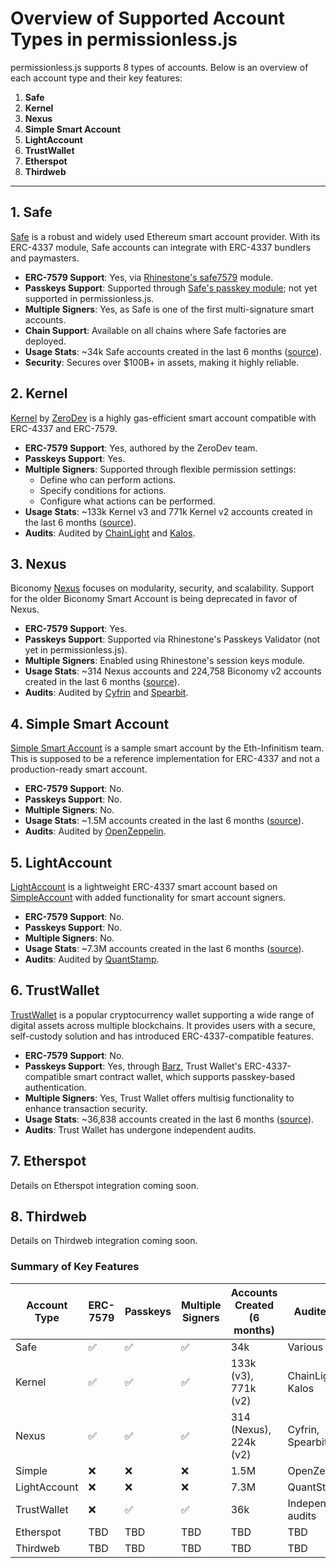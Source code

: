 # Overview of Supported Account Types in permissionless.js

permissionless.js supports 8 types of accounts. Below is an overview of each account type and their key features:

1. **Safe**
2. **Kernel**
3. **Nexus**
4. **Simple Smart Account**
5. **LightAccount**
6. **TrustWallet**
7. **Etherspot**
8. **Thirdweb**

---

## 1. **Safe**

[Safe](https://safe.global) is a robust and widely used Ethereum smart account provider. With its ERC-4337 module, Safe accounts can integrate with ERC-4337 bundlers and paymasters.

- **ERC-7579 Support**: Yes, via [Rhinestone's safe7579](https://github.com/rhinestonewtf/safe7579) module.
- **Passkeys Support**: Supported through [Safe's passkey module](https://github.com/safe-global/safe-modules/blob/466a9b8ef169003c5df856c6ecd295e6ecb9e99d/modules/passkey/README.md); not yet supported in permissionless.js.
- **Multiple Signers**: Yes, as Safe is one of the first multi-signature smart accounts.
- **Chain Support**: Available on all chains where Safe factories are deployed.
- **Usage Stats**: ~34k Safe accounts created in the last 6 months ([source](https://stats.pimlico.io/factories)).
- **Security**: Secures over $100B+ in assets, making it highly reliable.

## 2. **Kernel**

[Kernel](https://github.com/zerodevapp/kernel) by [ZeroDev](https://zerodev.app) is a highly gas-efficient smart account compatible with ERC-4337 and ERC-7579.

- **ERC-7579 Support**: Yes, authored by the ZeroDev team.
- **Passkeys Support**: Yes.
- **Multiple Signers**: Supported through flexible permission settings:
  - Define who can perform actions.
  - Specify conditions for actions.
  - Configure what actions can be performed.
- **Usage Stats**: ~133k Kernel v3 and 771k Kernel v2 accounts created in the last 6 months ([source](https://stats.pimlico.io/factories)).
- **Audits**: Audited by [ChainLight](https://github.com/zerodevapp/kernel/blob/dev/audits/chainlight_v3_0.pdf) and [Kalos](https://github.com/zerodevapp/kernel/tree/dev/audits).

## 3. **Nexus**

Biconomy [Nexus](https://github.com/bcnmy/nexus) focuses on modularity, security, and scalability. Support for the older Biconomy Smart Account is being deprecated in favor of Nexus.

- **ERC-7579 Support**: Yes.
- **Passkeys Support**: Supported via Rhinestone's Passkeys Validator (not yet in permissionless.js).
- **Multiple Signers**: Enabled using Rhinestone's session keys module.
- **Usage Stats**: ~314 Nexus accounts and 224,758 Biconomy v2 accounts created in the last 6 months ([source](https://stats.pimlico.io/factories)).
- **Audits**: Audited by [Cyfrin](https://github.com/bcnmy/nexus/blob/dev/audits/CodeHawks-Cyfrin-Competition-170924.pdf) and [Spearbit](https://github.com/bcnmy/nexus/blob/dev/audits/report-cantinacode-biconomy-0708-final.pdf).

## 4. **Simple Smart Account**

[Simple Smart Account](https://github.com/eth-infinitism/account-abstraction/blob/v0.7.0/contracts/samples/SimpleAccount.sol) is a sample smart account by the Eth-Infinitism team.
This is supposed to be a reference implementation for ERC-4337 and not a production-ready smart account.

- **ERC-7579 Support**: No.
- **Passkeys Support**: No.
- **Multiple Signers**: No.
- **Usage Stats**: ~1.5M accounts created in the last 6 months ([source](https://stats.pimlico.io/factories)).
- **Audits**: Audited by [OpenZeppelin](https://github.com/eth-infinitism/account-abstraction/blob/develop/audits/EIP_4337_%E2%80%93_Ethereum_Account_Abstraction_Incremental_Audit_Feb_2023.pdf).

## 5. **LightAccount**

[LightAccount](https://accountkit.alchemy.com/smart-contracts/light-account) is a lightweight ERC-4337 smart account based on [SimpleAccount](https://github.com/eth-infinitism/account-abstraction/blob/v0.7.0/contracts/samples/SimpleAccount.sol) with added functionality for smart account signers.

- **ERC-7579 Support**: No.
- **Passkeys Support**: No.
- **Multiple Signers**: No.
- **Usage Stats**: ~7.3M accounts created in the last 6 months ([source](https://stats.pimlico.io/factories)).
- **Audits**: Audited by [QuantStamp](https://github.com/alchemyplatform/light-account/blob/develop/audits/2024-01-09_quantstamp_aa8196b.pdf).

## 6. **TrustWallet**

[TrustWallet](https://trustwallet.com/) is a popular cryptocurrency wallet supporting a wide range of digital assets across multiple blockchains. It provides users with a secure, self-custody solution and has introduced ERC-4337-compatible features.

- **ERC-7579 Support**: No.
- **Passkeys Support**: Yes, through [Barz](https://trustwallet.com/blog/introducing-barz-smart-contract-wallet-solution), Trust Wallet's ERC-4337-compatible smart contract wallet, which supports passkey-based authentication.
- **Multiple Signers**: Yes, Trust Wallet offers multisig functionality to enhance transaction security.
- **Usage Stats**: ~36,838 accounts created in the last 6 months ([source](https://stats.pimlico.io/factories)).
- **Audits**: Trust Wallet has undergone independent audits.

## 7. **Etherspot**

Details on Etherspot integration coming soon.

## 8. **Thirdweb**

Details on Thirdweb integration coming soon.

### Summary of Key Features

| Account Type      | ERC-7579 | Passkeys | Multiple Signers | Accounts Created (6 months) | Audited By             |
|-------------------|-----------|----------|-------------------|-----------------------------|-------------------------|
| Safe              | ✅         | ✅       | ✅               | 34k                     | Various                |
| Kernel            | ✅         | ✅       | ✅               | 133k (v3), 771k (v2)  | ChainLight, Kalos      |
| Nexus    | ✅        | ✅       | ✅               | 314 (Nexus), 224k (v2)   | Cyfrin, Spearbit       |
| Simple  | ❌        | ❌       | ❌                | 1.5M                  | OpenZeppelin           |
| LightAccount      | ❌        | ❌       | ❌                | 7.3M                  | QuantStamp             |
| TrustWallet       | ❌        | ✅      | ✅               | 36k                     | Independent audits                    |
| Etherspot         | TBD       | TBD      | TBD               | TBD                         | TBD                    |
| Thirdweb          | TBD       | TBD      | TBD               | TBD                         | TBD                    |
